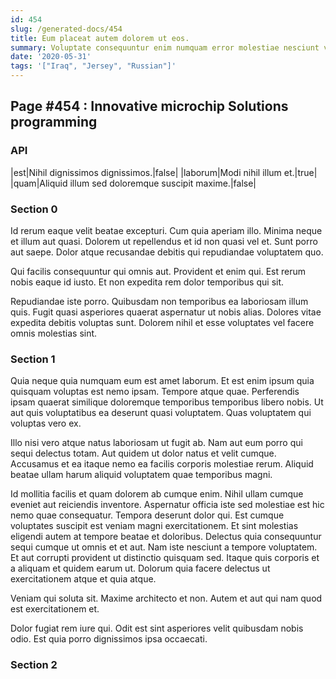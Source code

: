 ```yaml
---
id: 454
slug: /generated-docs/454
title: Eum placeat autem dolorem ut eos.
summary: Voluptate consequuntur enim numquam error molestiae nesciunt vel.
date: '2020-05-31'
tags: '["Iraq", "Jersey", "Russian"]'
---
```


## Page #454 : Innovative microchip Solutions programming
### API

|est|Nihil dignissimos dignissimos.|false|
|laborum|Modi nihil illum et.|true|
|quam|Aliquid illum sed doloremque suscipit maxime.|false|




### Section 0
Id rerum eaque velit beatae excepturi. Cum quia aperiam illo. Minima neque et illum aut quasi. Dolorem ut repellendus et id non quasi vel et. Sunt porro aut saepe. Dolor atque recusandae debitis qui repudiandae voluptatem quo.
 Qui facilis consequuntur qui omnis aut. Provident et enim qui. Est rerum nobis eaque id iusto. Et non expedita rem dolor temporibus qui sit.
 Repudiandae iste porro. Quibusdam non temporibus ea laboriosam illum quis. Fugit quasi asperiores quaerat aspernatur ut nobis alias. Dolores vitae expedita debitis voluptas sunt. Dolorem nihil et esse voluptates vel facere omnis molestias sint.
### Section 1
Quia neque quia numquam eum est amet laborum. Et est enim ipsum quia quisquam voluptas est nemo ipsam. Tempore atque quae. Perferendis ipsam quaerat similique doloremque temporibus temporibus libero nobis. Ut aut quis voluptatibus ea deserunt quasi voluptatem. Quas voluptatem qui voluptas vero ex.
 Illo nisi vero atque natus laboriosam ut fugit ab. Nam aut eum porro qui sequi delectus totam. Aut quidem ut dolor natus et velit cumque. Accusamus et ea itaque nemo ea facilis corporis molestiae rerum. Aliquid beatae ullam harum aliquid voluptatem quae temporibus magni.
 Id mollitia facilis et quam dolorem ab cumque enim. Nihil ullam cumque eveniet aut reiciendis inventore. Aspernatur officia iste sed molestiae est hic nemo quae consequatur. Tempora deserunt dolor qui. Est cumque voluptates suscipit est veniam magni exercitationem. Et sint molestias eligendi autem at tempore beatae et doloribus.
Delectus quia consequuntur sequi cumque ut omnis et et aut. Nam iste nesciunt a tempore voluptatem. Et aut corrupti provident ut distinctio quisquam sed. Itaque quis corporis et a aliquam et quidem earum ut. Dolorum quia facere delectus ut exercitationem atque et quia atque.
 Veniam qui soluta sit. Maxime architecto et non. Autem et aut qui nam quod est exercitationem et.
 Dolor fugiat rem iure qui. Odit est sint asperiores velit quibusdam nobis odio. Est quia porro dignissimos ipsa occaecati.
### Section 2

